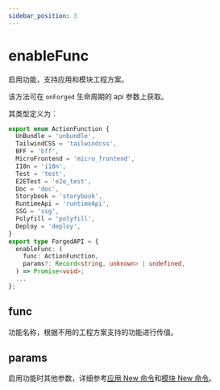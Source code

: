 ```yaml
---
sidebar_position: 3
---
```


# enableFunc

启用功能，支持应用和模块工程方案。

该方法可在 `onForged` 生命周期的 api 参数上获取。

其类型定义为：

```ts
export enum ActionFunction {
  UnBundle = 'unbundle',
  TailwindCSS = 'tailwindcss',
  BFF = 'bff',
  MicroFrontend = 'micro_frontend',
  I18n = 'i18n',
  Test = 'test',
  E2ETest = 'e2e_test',
  Doc = 'doc',
  Storybook = 'storybook',
  RuntimeApi = 'runtimeApi',
  SSG = 'ssg',
  Polyfill = 'polyfill',
  Deploy = 'deploy',
}
export type ForgedAPI = {
  enableFunc: (
    func: ActionFunction,
    params?: Record<string, unknown> | undefined,
  ) => Promise<void>;
  ...
};
```

## func

功能名称，根据不用的工程方案支持的功能进行传值。

## params

启用功能时其他参数，详细参考[应用 New 命令](/guides/topic-detail/generator/config/app#new-命令)和[模块 New 命令](/guides/topic-detail/generator/config/module#new-命令)。
